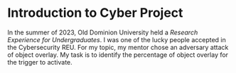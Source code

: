 # Introduction to Cyber Project
In the summer of 2023, Old Dominion University held a *Research Experience for Undergraduates*. 
I was one of the lucky people accepted in the Cybersecurity REU. 
For my topic, my mentor chose an adversary attack of object overlay.
My task is to identify the percentage of object overlay for the trigger to activate.
